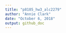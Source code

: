 ```yaml
---
title: "p8105_hw3_alc2279"
author: "Annie Clark"
date: "October 6, 2018"
output: github_doc
---
```

